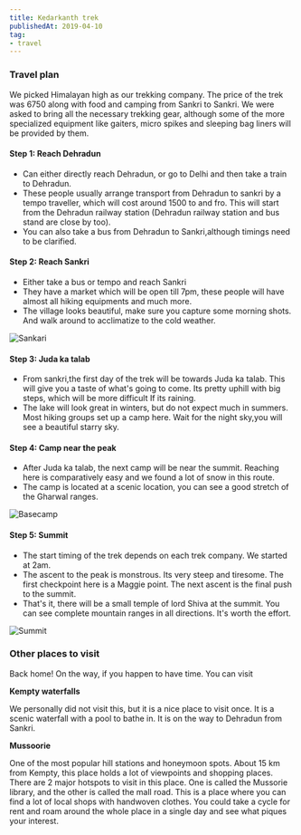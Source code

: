 ```yaml
---
title: Kedarkanth trek
publishedAt: 2019-04-10
tag:
- travel
---
```


### Travel plan

We picked Himalayan high as our trekking company. The price of the trek was 6750 along with food and camping from Sankri
to Sankri. We were asked to bring all the necessary trekking gear, although some of the more specialized equipment like
gaiters, micro spikes and sleeping bag liners will be provided by them.

#### Step 1: Reach Dehradun

* Can either directly reach Dehradun, or go to Delhi and then take a train to Dehradun.
* These people usually arrange transport from Dehradun to sankri by a tempo traveller, which will cost around 1500 to
and fro. This will start from the Dehradun railway station (Dehradun railway station and bus stand are close by too).
* You can also take a bus from Dehradun to Sankri,although timings need to be clarified.

#### Step 2: Reach Sankri

* Either take a bus or tempo and reach Sankri
* They have a market which will be open till 7pm, these people will have almost all hiking equipments and much more.
* The village looks beautiful, make sure you capture some morning shots. And walk around to acclimatize to the cold
weather.

![Sankari](/static/images/kedarkanth-trek/sankri.jpg)

#### Step 3: Juda ka talab

* From sankri,the first day of the trek will be towards Juda ka talab. This will give you a taste of what's going to
come. Its pretty uphill with big steps, which will be more difficult If its raining.
* The lake will look great in winters, but do not expect much in summers. Most hiking groups set up a camp here. Wait
for the night sky,you will see a beautiful starry sky.

#### Step 4: Camp near the peak

* After Juda ka talab, the next camp will be near the summit. Reaching here is comparatively easy and we found a lot of
snow in this route.
* The camp is located at a scenic location, you can see a good stretch of the Gharwal ranges.

![Basecamp](/static/images/kedarkanth-trek/basecamp.jpg)

#### Step 5: Summit

* The start timing of the trek depends on each trek company. We started at 2am.
* The ascent to the peak is monstrous. Its very steep and tiresome. The first checkpoint here is a Maggie point. The
next ascent is the final push to the summit.
* That's it, there will be a small temple of lord Shiva at the summit. You can see complete mountain ranges in all
directions. It's worth the effort.

![Summit](/static/images/kedarkanth-trek/summit.jpg)

### Other places to visit

Back home! On the way, if you happen to have time. You can visit

**Kempty waterfalls**

We personally did not visit this, but it is a nice place to visit once. It is a scenic waterfall with a pool to bathe
in. It is on the way to Dehradun from Sankri.

**Mussoorie**

One of the most popular hill stations and honeymoon spots. About 15 km from Kempty, this place holds a lot of viewpoints
and shopping places. There are 2 major hotspots to visit in this place. One is called the Mussorie library, and the
other is called the mall road. This is a place where you can find a lot of local shops with handwoven clothes. You could
take a cycle for rent and roam around the whole place in a single day and see what piques your interest.

